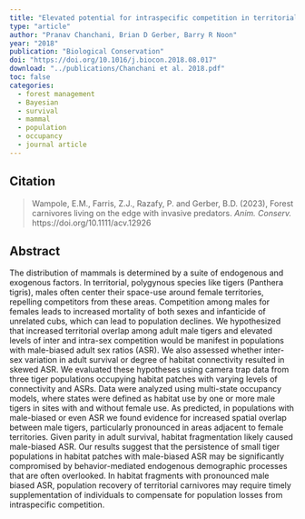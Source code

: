```yaml
---
title: "Elevated potential for intraspecific competition in territorial carnivores occupying fragmented landscapes"
type: "article"
author: "Pranav Chanchani, Brian D Gerber, Barry R Noon"
year: "2018"
publication: "Biological Conservation"
doi: "https://doi.org/10.1016/j.biocon.2018.08.017"
download: "../publications/Chanchani et al. 2018.pdf"
toc: false
categories:
  - forest management
  - Bayesian
  - survival
  - mammal
  - population
  - occupancy
  - journal article
---
```


## Citation 

> Wampole, E.M., Farris, Z.J., Razafy, P. and Gerber, B.D. (2023), Forest carnivores living on the edge with invasive predators. *Anim. Conserv.* https://doi.org/10.1111/acv.12926

## Abstract

The distribution of mammals is determined by a suite of endogenous and exogenous factors. In territorial, polygynous species like tigers (Panthera tigris), males often center their space-use around female territories, repelling competitors from these areas. Competition among males for females leads to increased mortality of both sexes and infanticide of unrelated cubs, which can lead to population declines. We hypothesized that increased territorial overlap among adult male tigers and elevated levels of inter and intra-sex competition would be manifest in populations with male-biased adult sex ratios (ASR). We also assessed whether inter-sex variation in adult survival or degree of habitat connectivity resulted in skewed ASR. We evaluated these hypotheses using camera trap data from three tiger populations occupying habitat patches with varying levels of connectivity and ASRs. Data were analyzed using multi-state occupancy models, where states were defined as habitat use by one or more male tigers in sites with and without female use. As predicted, in populations with male-biased or even ASR we found evidence for increased spatial overlap between male tigers, particularly pronounced in areas adjacent to female territories. Given parity in adult survival, habitat fragmentation likely caused male-biased ASR. Our results suggest that the persistence of small tiger populations in habitat patches with male-biased ASR may be significantly compromised by behavior-mediated endogenous demographic processes that are often overlooked. In habitat fragments with pronounced male biased ASR, population recovery of territorial carnivores may require timely supplementation of individuals to compensate for population losses from intraspecific competition.